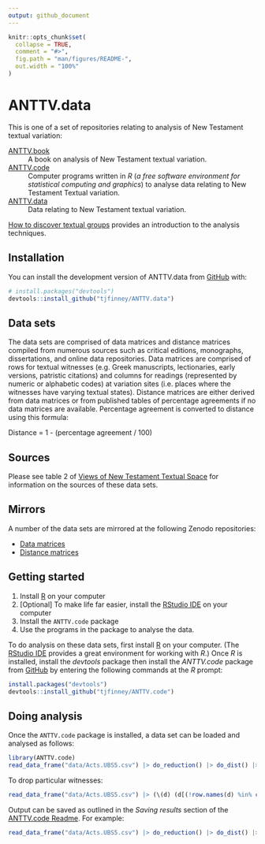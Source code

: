 ```yaml
---
output: github_document
---
```


<!-- README.md is generated from README.Rmd. Please edit that file -->

```r
knitr::opts_chunk$set(
  collapse = TRUE,
  comment = "#>",
  fig.path = "man/figures/README-",
  out.width = "100%"
)
```

# ANTTV.data

<!-- badges: start -->
<!-- badges: end -->

This is one of a set of repositories relating to analysis of New Testament textual variation:

[ANTTV.book](https://github.com/tjfinney/ANTTV.book)
: A book on analysis of New Testament textual variation.

[ANTTV.code](https://github.com/tjfinney/ANTTV.code)
: Computer programs written in *R* (*a free software environment for statistical computing and graphics*) to analyse data relating to New Testament Textual variation.

[ANTTV.data](https://github.com/tjfinney/ANTTV.data)
: Data relating to New Testament textual variation.

[How to discover textual groups](https://www.digitalstudies.org/article/id/7324/) provides an introduction to the analysis techniques.

## Installation

You can install the development version of ANTTV.data from [GitHub](https://github.com/) with:

``` r
# install.packages("devtools")
devtools::install_github("tjfinney/ANTTV.data")
```

## Data sets

The data sets are comprised of data matrices and distance matrices compiled from numerous sources such as critical editions, monographs, dissertations, and online data repositories. Data matrices are comprised of rows for textual witnesses (e.g. Greek manuscripts, lectionaries, early versions, patristic citations) and columns for readings (represented by numeric or alphabetic codes) at variation sites (i.e. places where the witnesses have varying textual states). Distance matrices are either derived from data matrices or from published tables of percentage agreements if no data matrices are available. Percentage agreement is converted to distance using this formula:

Distance = 1 - (percentage agreement / 100)

## Sources

Please see table 2 of [Views of New Testament Textual Space](https://www.tfinney.net/Views/index.xhtml) for information on the sources of these data sets.

## Mirrors

A number of the data sets are mirrored at the following Zenodo repositories:

* [Data matrices](https://zenodo.org/record/4064629)
* [Distance matrices](https://zenodo.org/record/4064631)

## Getting started

1. Install [R](https://cran.r-project.org/doc/FAQ/R-FAQ.html#How-can-R-be-installed_003f) on your computer
2. [Optional] To make life far easier, install the [RStudio IDE](https://posit.co/download/rstudio-desktop/) on your computer
3. Install the `ANTTV.code` package
4. Use the programs in the package to analyse the data.

To do analysis on these data sets, first install [R](https://cran.r-project.org/doc/FAQ/R-FAQ.html#How-can-R-be-installed_003f) on your computer. (The [RStudio IDE](https://posit.co/downloads/) provides a great environment for working with *R*.) Once *R* is installed, install the *devtools* package then install the *ANTTV.code* package from [GitHub](https://github.com/) by entering the following commands at the *R* prompt:

``` r
install.packages("devtools")
devtools::install_github("tjfinney/ANTTV.code")
```

## Doing analysis

Once the `ANTTV.code` package is installed, a data set can be loaded and analysed as follows:

``` r
library(ANTTV.code)
read_data_frame("data/Acts.UBS5.csv") |> do_reduction() |> do_dist() |> do_NJ()
```

To drop particular witnesses:

```r
read_data_frame("data/Acts.UBS5.csv") |> (\(d) (d[(!row.names(d) %in% c("UBS", "Byz", "Lect")),]))()
```

Output can be saved as outlined in the *Saving results* section of the [ANTTV.code Readme](https://github.com/tjfinney/ANTTV.code#saving-results). For example:

``` r
read_data_frame("data/Acts.UBS5.csv") |> do_reduction() |> do_dist() |> do_PAM(fn="output/PAM/Acts.UBS5.txt", write=TRUE)
```
